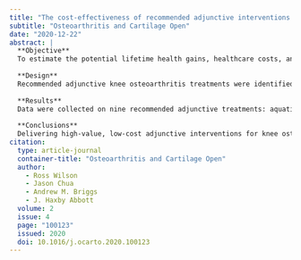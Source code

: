 ```yaml
---
title: "The cost-effectiveness of recommended adjunctive interventions for knee osteoarthritis: Results from a computer simulation model"
subtitle: "Osteoarthritis and Cartilage Open"
date: "2020-12-22"
abstract: |
  **Objective**
  To estimate the potential lifetime health gains, healthcare costs, and cost-effectiveness of recommended adjunctive treatments for knee osteoarthritis delivered in addition to established core treatments, relative to core treatment only, from the perspective of the New Zealand (NZ) healthcare sector.
  
  **Design**
  Recommended adjunctive knee osteoarthritis treatments were identified in clinical practice guidelines. Evidence of effectiveness was sourced from existing systematic reviews and meta-analyses. Treatment costs were calculated by applying local reference prices to estimated resource use. We used a validated computer simulation model of the impacts of knee osteoarthritis to estimate the cost-effectiveness of each adjunctive treatment at willingness-to-pay thresholds of one (primary), two, and three times per-capita GDP ($NZ52 300).
  
  **Results**
  Data were collected on nine recommended adjunctive treatments: aquatic-based exercise, heat therapy, massage therapy, walking cane, cognitive behavioural therapy (CBT), topical non-steroidal anti-inflammatory drugs (NSAIDs), oral NSAIDs, intra-articular corticosteroids, and duloxetine. Relative to core treatments only, walking cane and heat therapy were cost-saving and provided greater QALYs; aquatic exercise and intra-articular corticosteroids were also cost-effective at all WTP thresholds. Topical NSAIDs and CBT were cost-effective only at higher WTP thresholds, while duloxetine, massage therapy, and oral NSAIDs were not cost-effective at any relevant threshold. Results were generally robust to varying modelling assumptions, although topical and oral NSAIDs and CBT became cost-effective in some scenarios.
  
  **Conclusions**
  Delivering high-value, low-cost adjunctive interventions for knee osteoarthritis, alongside recommended core treatment, could deliver substantial health gains at low cost to the health system.
citation: 
  type: article-journal
  container-title: "Osteoarthritis and Cartilage Open"
  author:
    - Ross Wilson
    - Jason Chua
    - Andrew M. Briggs
    - J. Haxby Abbott
  volume: 2
  issue: 4
  page: "100123"
  issued: 2020
  doi: 10.1016/j.ocarto.2020.100123
---
```

